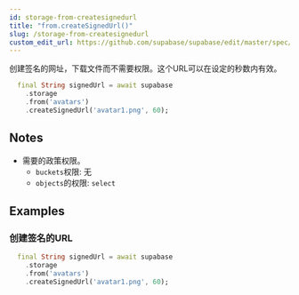 ```yaml
---
id: storage-from-createsignedurl
title: "from.createSignedUrl()"
slug: /storage-from-createsignedurl
custom_edit_url: https://github.com/supabase/supabase/edit/master/spec/supabase_dart_v1.yml
---
```


创建签名的网址，下载文件而不需要权限。这个URL可以在设定的秒数内有效。


```dart
  final String signedUrl = await supabase
    .storage
    .from('avatars')
    .createSignedUrl('avatar1.png', 60);
```






## Notes

- 需要的政策权限。
  - `buckets`权限: 无 
  - `objects`的权限: `select`










## Examples

### 创建签名的URL



```dart
  final String signedUrl = await supabase
    .storage
    .from('avatars')
    .createSignedUrl('avatar1.png', 60);
```